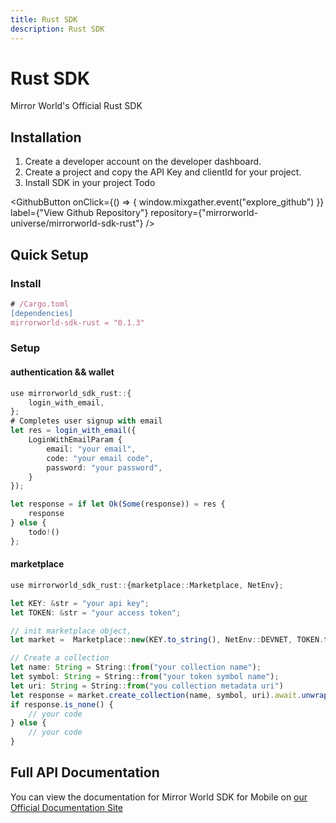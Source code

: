```yaml
---
title: Rust SDK
description: Rust SDK
---
```


# Rust SDK

Mirror World's Official Rust SDK

## Installation

1. Create a developer account on the developer dashboard.
2. Create a project and copy the API Key and clientId for your project.
3. Install SDK in your project Todo

<GithubButton
  onClick={() => {
    window.mixgather.event("explore_github")
  }}
  label={"View Github Repository"}
  repository={"mirrorworld-universe/mirrorworld-sdk-rust"}
/>

## Quick Setup

### Install

```ts
# /Cargo.toml
[dependencies]
mirrorworld-sdk-rust = "0.1.3"
```

### Setup

#### authentication && wallet

```ts
use mirrorworld_sdk_rust::{
    login_with_email,
};
# Completes user signup with email
let res = login_with_email({
    LoginWithEmailParam {
        email: "your email",
        code: "your email code",
        password: "your password",
    }
});

let response = if let Ok(Some(response)) = res {
    response
} else {
    todo!()
};

```

#### marketplace

```ts
use mirrorworld_sdk_rust::{marketplace::Marketplace, NetEnv};

let KEY: &str = "your api key";
let TOKEN: &str = "your access token";

// init marketplace object,
let market =  Marketplace::new(KEY.to_string(), NetEnv::DEVNET, TOKEN.to_string());

// Create a collection
let name: String = String::from("your collection name");
let symbol: String = String::from("your token symbol name");
let uri: String = String::from("you collection metadata uri")
let response = market.create_collection(name, symbol, uri).await.unwrap();
if response.is_none() {
    // your code
} else {
    // your code
}
```

## Full API Documentation

You can view the documentation for Mirror World SDK for Mobile on
[our Official Documentation Site](/rust/rust-api)

